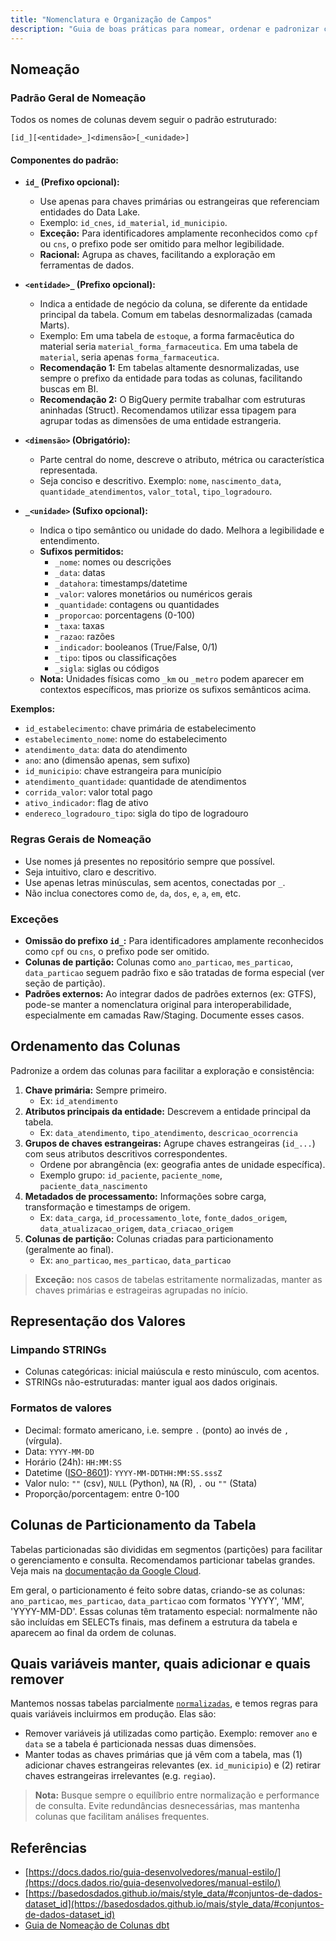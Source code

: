 ```yaml
---
title: "Nomenclatura e Organização de Campos"
description: "Guia de boas práticas para nomear, ordenar e padronizar colunas de tabelas no Data Lake, promovendo clareza, consistência e facilidade de uso."
---
```



## Nomeação

### Padrão Geral de Nomeação

Todos os nomes de colunas devem seguir o padrão estruturado:

`[id_][<entidade>_]<dimensão>[_<unidade>]`

#### Componentes do padrão:

- **`id_` (Prefixo opcional):**
    - Use apenas para chaves primárias ou estrangeiras que referenciam entidades do Data Lake.
    - Exemplo: `id_cnes`, `id_material`, `id_municipio`.
    - **Exceção:** Para identificadores amplamente reconhecidos como `cpf` ou `cns`, o prefixo pode ser omitido para melhor legibilidade.
    - **Racional:** Agrupa as chaves, facilitando a exploração em ferramentas de dados.

- **`<entidade>_` (Prefixo opcional):**
    - Indica a entidade de negócio da coluna, se diferente da entidade principal da tabela. Comum em tabelas desnormalizadas (camada Marts).
    - Exemplo: Em uma tabela de `estoque`, a forma farmacêutica do material seria `material_forma_farmaceutica`. Em uma tabela de `material`, seria apenas `forma_farmaceutica`.
    - **Recomendação 1:** Em tabelas altamente desnormalizadas, use sempre o prefixo da entidade para todas as colunas, facilitando buscas em BI.
    - **Recomendação 2:** O BigQuery permite trabalhar com estruturas aninhadas (Struct). Recomendamos utilizar essa tipagem para agrupar todas as dimensões de uma entidade estrangeria.


- **`<dimensão>` (Obrigatório):**
    - Parte central do nome, descreve o atributo, métrica ou característica representada.
    - Seja conciso e descritivo. Exemplo: `nome`, `nascimento_data`, `quantidade_atendimentos`, `valor_total`, `tipo_logradouro`.

- **`_<unidade>` (Sufixo opcional):**
    - Indica o tipo semântico ou unidade do dado. Melhora a legibilidade e entendimento.
    - **Sufixos permitidos:**
        - `_nome`: nomes ou descrições
        - `_data`: datas
        - `_datahora`: timestamps/datetime
        - `_valor`: valores monetários ou numéricos gerais
        - `_quantidade`: contagens ou quantidades
        - `_proporcao`: porcentagens (0-100)
        - `_taxa`: taxas
        - `_razao`: razões
        - `_indicador`: booleanos (True/False, 0/1)
        - `_tipo`: tipos ou classificações
        - `_sigla`: siglas ou códigos
    - **Nota:** Unidades físicas como `_km` ou `_metro` podem aparecer em contextos específicos, mas priorize os sufixos semânticos acima.

**Exemplos:**
- `id_estabelecimento`: chave primária de estabelecimento
- `estabelecimento_nome`: nome do estabelecimento
- `atendimento_data`: data do atendimento
- `ano`: ano (dimensão apenas, sem sufixo)
- `id_municipio`: chave estrangeira para município
- `atendimento_quantidade`: quantidade de atendimentos
- `corrida_valor`: valor total pago
- `ativo_indicador`: flag de ativo
- `endereco_logradouro_tipo`: sigla do tipo de logradouro

### Regras Gerais de Nomeação

- Use nomes já presentes no repositório sempre que possível.
- Seja intuitivo, claro e descritivo.
- Use apenas letras minúsculas, sem acentos, conectadas por `_`.
- Não inclua conectores como `de`, `da`, `dos`, `e`, `a`, `em`, etc.

### Exceções

- **Omissão do prefixo `id_`:** Para identificadores amplamente reconhecidos como `cpf` ou `cns`, o prefixo pode ser omitido.
- **Colunas de partição:** Colunas como `ano_particao`, `mes_particao`, `data_particao` seguem padrão fixo e são tratadas de forma especial (ver seção de partição).
- **Padrões externos:** Ao integrar dados de padrões externos (ex: GTFS), pode-se manter a nomenclatura original para interoperabilidade, especialmente em camadas Raw/Staging. Documente esses casos.

## Ordenamento das Colunas

Padronize a ordem das colunas para facilitar a exploração e consistência:

1. **Chave primária:** Sempre primeiro.
   - Ex: `id_atendimento`
2. **Atributos principais da entidade:** Descrevem a entidade principal da tabela.
   - Ex: `data_atendimento`, `tipo_atendimento`, `descricao_ocorrencia`
3. **Grupos de chaves estrangeiras:** Agrupe chaves estrangeiras (`id_...`) com seus atributos descritivos correspondentes.
   - Ordene por abrangência (ex: geografia antes de unidade específica).
   - Exemplo grupo: `id_paciente`, `paciente_nome`, `paciente_data_nascimento`
4. **Metadados de processamento:** Informações sobre carga, transformação e timestamps de origem.
   - Ex: `data_carga`, `id_processamento_lote`, `fonte_dados_origem`, `data_atualizacao_origem`, `data_criacao_origem`
5. **Colunas de partição:** Colunas criadas para particionamento (geralmente ao final).
   - Ex: `ano_particao`, `mes_particao`, `data_particao`

> **Exceção:** nos casos de tabelas estritamente normalizadas, manter as chaves primárias e estrageiras agrupadas no início.


## Representação dos Valores

### Limpando STRINGs

*   Colunas categóricas: inicial maiúscula e resto minúsculo, com acentos.
*   STRINGs não-estruturadas: manter igual aos dados originais.

### Formatos de valores

*   Decimal: formato americano, i.e. sempre `.` (ponto) ao invés de `,` (vírgula).
*   Data: `YYYY-MM-DD`
*   Horário (24h): `HH:MM:SS`
*   Datetime ([ISO-8601](https://en.wikipedia.org/wiki/ISO_8601)): `YYYY-MM-DDTHH:MM:SS.sssZ`
*   Valor nulo: `""` (csv), `NULL` (Python), `NA` (R), `.` ou `""` (Stata)
*   Proporção/porcentagem: entre 0-100

## Colunas de Particionamento da Tabela

Tabelas particionadas são divididas em segmentos (partições) para facilitar o gerenciamento e consulta. Recomendamos particionar tabelas grandes. Veja mais na [documentação da Google Cloud](https://cloud.google.com/bigquery/docs/partitioned-tables).

Em geral, o particionamento é feito sobre datas, criando-se as colunas: `ano_particao`, `mes_particao`, `data_particao` com formatos 'YYYY', 'MM', 'YYYY-MM-DD'. Essas colunas têm tratamento especial: normalmente não são incluídas em SELECTs finais, mas definem a estrutura da tabela e aparecem ao final da ordem de colunas.


## Quais variáveis manter, quais adicionar e quais remover

Mantemos nossas tabelas parcialmente [`normalizadas`](https://www.guru99.com/database-normalization.html), e temos regras para quais variáveis incluirmos em produção. Elas são:

*   Remover variáveis já utilizadas como partição. Exemplo: remover `ano` e `data` se a tabela é particionada nessas duas dimensões.
*   Manter todas as chaves primárias que já vêm com a tabela, mas (1) adicionar chaves estrangeiras relevantes (ex.  `id_municipio`) e (2) retirar chaves estrangeiras irrelevantes (e.g. `regiao`).

> **Nota:** Busque sempre o equilíbrio entre normalização e performance de consulta. Evite redundâncias desnecessárias, mas mantenha colunas que facilitam análises frequentes.


## Referências

*   [https://docs.dados.rio/guia-desenvolvedores/manual-estilo/](https://docs.dados.rio/guia-desenvolvedores/manual-estilo/)
*   [https://basedosdados.github.io/mais/style_data/#conjuntos-de-dados-dataset_id](https://basedosdados.github.io/mais/style_data/#conjuntos-de-dados-dataset_id)
*   [Guia de Nomeação de Colunas dbt](../rules/dbt-column-naming.mdc) 